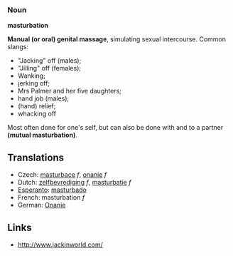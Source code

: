 ===Noun===
'''masturbation'''

'''Manual (or oral) genital massage''', simulating sexual intercourse. Common slangs: 
*"Jacking" off (males);
*"Jilling" off (females);
* Wanking;
* jerking off;
* Mrs Palmer and her five daughters;
* hand job (males);
* (hand) relief;
* whacking off


Most often done for one's self, but can also be done with and to a partner '''(mutual masturbation)'''.

== Translations ==
*Czech: [[masturbace]] ''f'', [[onanie]] ''f'' 
*Dutch: [[zelfbevrediging]] ''f'', [[masturbatie]] ''f''
*[[Esperanto]]: [[masturbado]]
*French: masturbation ''f''
*German: [[Onanie]]

== Links ==
* http://www.jackinworld.com/